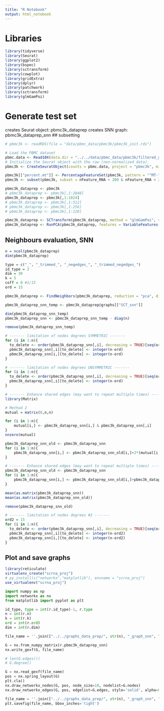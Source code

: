 ```yaml
---
title: "R Notebook"
output: html_notebook
---
```


# Libraries
```r
library(tidyverse)
library(Seurat)
library(ggplot2)
library(bspec)
library(sctransform)
library(cowplot)
library(gridExtra)
library(dplyr)
library(patchwork)
library(sctransform)
library(glmGamPoi)
```

# Generate test set
creates Seurat object:    pbmc3k_dataprep
creates SNN graph:        pbmc3k_dataprep_snn
## subsetting
```r
# pbmc3k <- readRDS(file = "data/pbmc_data/pbmc3k/pbmc3k_init.rds")

# Load the PBMC dataset
pbmc.data <- Read10X(data.dir = "../../data/pbmc_data/pbmc3k/filtered_gene_bc_matrices/hg19/")
# Initialize the Seurat object with the raw (non-normalized data).
pbmc3k <- CreateSeuratObject(counts = pbmc.data, project = "pbmc3k", min.cells = 3, min.features = 200)

pbmc3k[["percent.mt"]] <- PercentageFeatureSet(pbmc3k, pattern = "^MT-")
pbmc3k <- subset(pbmc3k, subset = nFeature_RNA > 200 & nFeature_RNA < 2500 & percent.mt < 5)

pbmc3k_dataprep <- pbmc3k
# pbmc3k_dataprep <- pbmc3k[,1:2048]
pbmc3k_dataprep <- pbmc3k[,1:1024]
# pbmc3k_dataprep <- pbmc3k[,1:512]
# pbmc3k_dataprep <- pbmc3k[,1:256]
# pbmc3k_dataprep <- pbmc3k[,1:128]

pbmc3k_dataprep <- SCTransform(pbmc3k_dataprep, method = "glmGamPoi", vars.to.regress = "percent.mt", verbose = FALSE)
pbmc3k_dataprep <- RunPCA(pbmc3k_dataprep, features = VariableFeatures(object = pbmc3k_dataprep))
```

## Neighbours evaluation, SNN
```r
n = ncol(pbmc3k_dataprep)
dim(pbmc3k_dataprep)

type = c("_", "_trimmed_", "_negedges_", "_trimmed_negedges_")
id_type = 2
dim = 30
k = 5
coff = 0 #1/15
ord = 15

pbmc3k_dataprep <- FindNeighbors(pbmc3k_dataprep, reduction = "pca", dims = 1:dim, k.param=k, compute.SNN=TRUE) #prune.SNN=coff

pbmc3k_dataprep_snn_temp <- pbmc3k_dataprep@graphs[["SCT_snn"]]

dim(pbmc3k_dataprep_snn_temp)
pbmc3k_dataprep_snn <- pbmc3k_dataprep_snn_temp - diag(n)

remove(pbmc3k_dataprep_snn_temp)
```
```r
# ------- limitation of nodes degrees SYMMETRIC -------
for (i in 1:n){
  to_delete <- order(pbmc3k_dataprep_snn[,i], decreasing = TRUE)[seq(ord+1,n,1)]
  pbmc3k_dataprep_snn[,i][to_delete] <- integer(n-ord)
  pbmc3k_dataprep_snn[i,][to_delete] <- integer(n-ord)
}
```

```r
# ------- limitation of nodes degrees UNSYMMETRIC -------
for (i in 1:n){
  to_delete <- order(pbmc3k_dataprep_snn[,i], decreasing = TRUE)[seq(ord+1,n,1)]
  pbmc3k_dataprep_snn[,i][to_delete] <- integer(n-ord)
}
```

```r
# ------- Enhance shared edges (may want to repeat multiple times) -------
library(Matrix)

# Method 2
mutual = matrix(0,n,n)

for (i in 1:n){
    mutual[i,] <- pbmc3k_dataprep_snn[i,] & pbmc3k_dataprep_snn[,i] 
}
nnzero(mutual)

pbmc3k_dataprep_snn_old <- pbmc3k_dataprep_snn
for (i in 1:n){
    pbmc3k_dataprep_snn[i,] <- pbmc3k_dataprep_snn_old[i,]+2*(mutual[i,])
}
```

```r
# ------- Enhance shared edges (may want to repeat multiple times) -------
pbmc3k_dataprep_snn_old <- pbmc3k_dataprep_snn
for (i in 1:n){
    pbmc3k_dataprep_snn[i,] <- pbmc3k_dataprep_snn_old[i,]+pbmc3k_dataprep_snn_old[,i]
}

mean(as.matrix(pbmc3k_dataprep_snn))
mean(as.matrix(pbmc3k_dataprep_snn_old))

remove(pbmc3k_dataprep_snn_old)
```

```r
# ------- limitation of nodes degrees #2 -------
ord2 = 15
for (i in 1:n){
  to_delete <- order(pbmc3k_dataprep_snn[,i], decreasing = TRUE)[seq(ord2+1,n,1)]
  pbmc3k_dataprep_snn[,i][to_delete] <- integer(n-ord2)
  pbmc3k_dataprep_snn[i,][to_delete] <- integer(n-ord2)
}
```

## Plot and save graphs 
```r
library(reticulate)
virtualenv_create("scrna_proj")
# py_install(c("networkx","matplotlib"), envname = "scrna_proj")
use_virtualenv("scrna_proj")
```

```python
import numpy as np
import networkx as nx
from matplotlib import pyplot as plt

id_type, type = int(r.id_type)-1, r.type
n = int(r.n)
k = int(r.k)
ord = int(r.ord)
dim = int(r.dim)

file_name = ''.join(["../../graphs_data_prep/", str(n), "_graph_snn", "_k", str(k), "_dim", str(dim), type[id_type], str(ord), "enhq.gexf"])

G = nx.from_numpy_matrix(r.pbmc3k_dataprep_snn)
nx.write_gexf(G, file_name)

# len(G.edges())
# G.degree()

G = nx.read_gexf(file_name)
pos = nx.spring_layout(G)
plt.cla()
nx.draw_networkx_nodes(G, pos, node_size=10, nodelist=G.nodes)
nx.draw_networkx_edges(G, pos, edgelist=G.edges, style='solid', alpha=0.5, width=1)

file_name = ''.join(["../../graphs_data_prep/", str(n), "_graph_snn", "_k", str(k), "_dim", str(dim), type[id_type], str(ord), "enhq.png"])
plt.savefig(file_name, bbox_inches='tight')
```